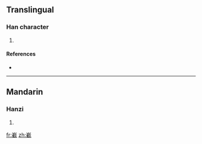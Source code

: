 ==Translingual==

===Han character===
{{Han char|rn=46|rad=山|as=16|sn=19|four=|canj=山十戈土 (UJIG)}}

# {{defn|Han|sort=山16}}

====References====
* {{Han ref|kx=0321.210|dkj=08556|dj=0621.250|hdz=10802.040|uh=5DBB|ud=23995}}

----

==Mandarin==

===Hanzi===
{{cmn-hanzi|pin=[[zá]] ([[za2]])|wg=tsa<sup>2</sup>}}

# {{defn|Mandarin|sort=山16}}

[[fr:嶻]]
[[zh:嶻]]